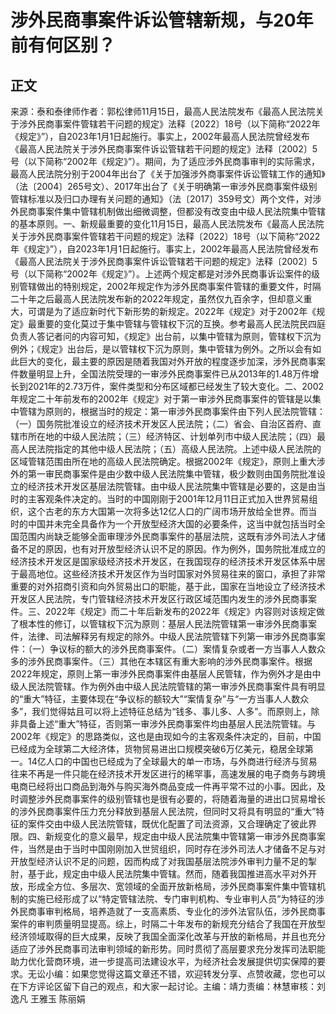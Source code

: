# 涉外民商事案件诉讼管辖新规，与20年前有何区别？
## 正文
来源：泰和泰律师作者：郭松律师11月15日，最高人民法院发布《最高人民法院关于涉外民商事案件管辖若干问题的规定》法释〔2022〕18号（以下简称“2022年《规定》”），自2023年1月1日起施行。事实上，2002年最高人民法院曾经发布《最高人民法院关于涉外民商事案件诉讼管辖若干问题的规定》法释〔2002〕5号（以下简称“2002年《规定》”）。期间，为了适应涉外民商事审判的实际需求，最高人民法院分别于2004年出台了《关于加强涉外商事案件诉讼管辖工作的通知》（法〔2004〕265号文）、2017年出台了《关于明确第一审涉外民商事案件级别管辖标准以及归口办理有关问题的通知》（法〔2017〕359号文）两个文件，对涉外民商事案件集中管辖机制做出细微调整，但都没有改变由中级人民法院集中管辖的基本原则。一、新规最重要的变化11月15日，最高人民法院发布《最高人民法院关于涉外民商事案件管辖若干问题的规定》法释〔2022〕18号（以下简称“2022年《规定》”），自2023年1月1日起施行。事实上，2002年最高人民法院曾经发布《最高人民法院关于涉外民商事案件诉讼管辖若干问题的规定》法释〔2002〕5号（以下简称“2002年《规定》”）。上述两个规定都是对涉外民商事诉讼案件的级别管辖做出的特别规定，2002年规定作为涉外民商事案件管辖的重要文件，时隔二十年之后最高人民法院发布新的2022年规定，虽然仅九百余字，但却意义重大，可谓是为了适应新时代下新形势的新规定。2022年《规定》对于2002年《规定》最重要的变化莫过于集中管辖与管辖权下沉的互换。参考最高人民法院民四庭负责人答记者问的内容可知，《规定》出台前，以集中管辖为原则，管辖权下沉为例外；《规定》出台后，是以管辖权下沉为原则，集中管辖为例外。之所以会有如此巨大的变化，最主要的原因是随着我国对外开放的程度逐步加深，涉外民商事案件数量明显上升，全国法院受理的一审涉外民商事案件已从2013年的1.48万件增长到2021年的2.73万件，案件类型和分布区域都已经发生了较大变化。二、2002年规定二十年前发布的2002年《规定》对于第一审涉外民商事案件的管辖是以集中管辖为原则的，根据当时的规定：第一审涉外民商事案件由下列人民法院管辖：（一）国务院批准设立的经济技术开发区人民法院；（二）省会、自治区首府、直辖市所在地的中级人民法院；（三）经济特区、计划单列市中级人民法院；（四）最高人民法院指定的其他中级人民法院；（五）高级人民法院。上述中级人民法院的区域管辖范围由所在地的高级人民法院确定。根据2002年《规定》，原则上重大涉外的第一审民商事案件是由少数中级人民法院集中管辖，极少数则由国务院批准设立的经济技术开发区基层法院管辖。由中级人民法院集中管辖是必要的，这是由当时的主客观条件决定的。当时的中国刚刚于2001年12月11日正式加入世界贸易组织，这个古老的东方大国第一次将多达12亿人口的广阔市场开放给全世界。而当时的中国并未完全具备作为一个开放型经济大国的必要条件，这当中就包括当时全国范围内尚缺乏能够全面审理涉外民商事案件的基层法院，这既有涉外司法人才储备不足的原因，也有对开放型经济认识不足的原因。作为例外，国务院批准成立的经济技术开发区是国家级经济技术开发区，在我国现存的经济技术开发区体系中居于最高地位。这些经济技术开发区作为当时国家对外贸易往来的窗口，承担了非常重要的对外招商引资和向外贸易出口的职能，基于此，国家在当地设立了经济技术开发区人民法院，专门管辖经济技术开发区行政区域范围内发生的涉外民商事案件。三、2022年《规定》而二十年后新发布的2022年《规定》内容则对该规定做了根本性的修订，以管辖权下沉为原则：基层人民法院管辖第一审涉外民商事案件，法律、司法解释另有规定的除外。中级人民法院管辖下列第一审涉外民商事案件：（一）争议标的额大的涉外民商事案件。（二）案情复杂或者一方当事人人数众多的涉外民商事案件。（三）其他在本辖区有重大影响的涉外民商事案件。根据2022年规定，原则上第一审涉外民商事案件由基层人民管辖，作为例外才是由中级人民法院管辖。作为例外由中级人民法院管辖的第一审涉外民商事案件具有明显的“重大”特征，主要体现在“争议标的额较大”“案情复杂”与“一方当事人人数众多”，我们觉得姑且可以将上述特征总结为“钱多、事儿多、人多”。而原则上，除非具备上述“重大”特征，否则第一审涉外民商事案件均由基层人民法院管辖。与2002年《规定》的思路类似，这也是由现如今的主客观条件决定的，目前，中国已经成为全球第二大经济体，货物贸易进出口规模突破6万亿美元，稳居全球第一。14亿人口的中国也已经成为了全球最大的单一市场，与外商进行经济与贸易往来不再是一件只能在经济技术开发区进行的稀罕事，高速发展的电子商务与跨境电商已经将出口商品到海外与购买海外商品变成一件再平常不过的小事。因此，及时调整涉外民商事案件的级别管辖也是很有必要的，将随着海量的进出口贸易增长的涉外民商事案件压力充分释放到基层人民法院，但同时又将具有明显的“重大”特征的案件交由中级人民法院管辖，既优化配置了司法资源，又合理确定了彼此界限。四、新规变化的意义最早，规定由中级人民法院集中管辖第一审涉外民商事案件，当然是由于当时中国刚刚加入世贸组织，同时存在涉外司法人才储备不足与对开放型经济认识不足的问题，因而构成了对我国基层法院涉外审判力量不足的掣肘，基于此，规定由中级人民法院集中管辖。然而，随着我国推进高水平对外开放，形成全方位、多层次、宽领域的全面开放新格局，涉外民商事案件集中管辖机制的实施已经形成了以“特定管辖法院、专门审判机构、专业审判人员”为特征的涉外民商事审判格局，培养造就了一支高素质、专业化的涉外法官队伍，涉外民商事案件的审判质量明显提高。综上，时隔二十年发布的新规充分结合了我国在开放型经济领域取得的巨大成果，反映了我国全面深化改革与开放的新格局，并且也充分适应了涉外民商事司法审判领域的新形势。同时贯彻了高层要求充分发挥司法职能助力优化营商环境，进一步提高司法建设水平，为经济社会发展提供切实保障的要求。无讼小编：如果您觉得这篇文章还不错，欢迎转发分享、点赞收藏，您也可以在下方评论区留下自己的观点，和大家一起讨论。主编：靖力责编：林慧审核：刘逸凡 王雅玉 陈丽娟 
